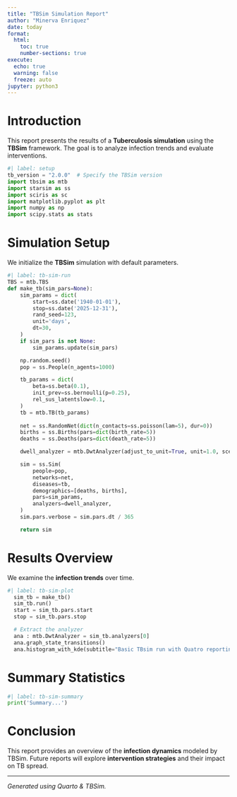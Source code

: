 ```yaml
---
title: "TBSim Simulation Report"
author: "Minerva Enriquez"
date: today
format:
  html: 
    toc: true
    number-sections: true
execute:
  echo: true
  warning: false
  freeze: auto
jupyter: python3
---
```


# Introduction

This report presents the results of a **Tuberculosis simulation** using the **TBSim** framework. The goal is to analyze infection trends and evaluate interventions.

```python
#| label: setup
tb_version = "2.0.0"  # Specify the TBSim version
import tbsim as mtb
import starsim as ss
import sciris as sc 
import matplotlib.pyplot as plt
import numpy as np
import scipy.stats as stats
```

# Simulation Setup

We initialize the **TBSim** simulation with default parameters.

```python
#| label: tb-sim-run
TBS = mtb.TBS
def make_tb(sim_pars=None):
    sim_params = dict(
        start=ss.date('1940-01-01'),
        stop=ss.date('2025-12-31'),
        rand_seed=123,
        unit='days',
        dt=30,
    )
    if sim_pars is not None:
        sim_params.update(sim_pars)

    np.random.seed()
    pop = ss.People(n_agents=1000)

    tb_params = dict(
        beta=ss.beta(0.1),
        init_prev=ss.bernoulli(p=0.25),
        rel_sus_latentslow=0.1,
    )
    tb = mtb.TB(tb_params)
    
    net = ss.RandomNet(dict(n_contacts=ss.poisson(lam=5), dur=0))
    births = ss.Births(pars=dict(birth_rate=5))
    deaths = ss.Deaths(pars=dict(death_rate=5))

    dwell_analyzer = mtb.DwtAnalyzer(adjust_to_unit=True, unit=1.0, scenario_name='run_TB_Dwell_analyzer') # ANALYZER

    sim = ss.Sim(
        people=pop,
        networks=net,
        diseases=tb,
        demographics=[deaths, births],
        pars=sim_params,
        analyzers=dwell_analyzer,
    )
    sim.pars.verbose = sim.pars.dt / 365

    return sim
```
# Results Overview

We examine the **infection trends** over time.

```python
#| label: tb-sim-plot
  sim_tb = make_tb()
  sim_tb.run()
  start = sim_tb.pars.start
  stop = sim_tb.pars.stop

  # Extract the analyzer
  ana : mtb.DwtAnalyzer = sim_tb.analyzers[0] 
  ana.graph_state_transitions()
  ana.histogram_with_kde(subtitle="Basic TBsim run with Quatro reporting")

```

# Summary Statistics
```python
#| label: tb-sim-summary
print('Summary...')
```

# Conclusion

This report provides an overview of the **infection dynamics** modeled by TBSim. Future reports will explore **intervention strategies** and their impact on TB spread.

---

*Generated using Quarto & TBSim.*
